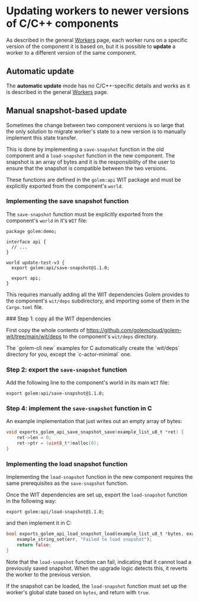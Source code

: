 
# Updating workers to newer versions of C/C++ components

As described in the general [Workers](/concepts/workers) page, each worker runs on a specific version of the component it is based on, but it is possible to **update** a worker to a different version of the same component.

## Automatic update

The **automatic update** mode has no C/C++-specific details and works as it is described in the general [Workers](/concepts/workers) page.

## Manual snapshot-based update

Sometimes the change between two component versions is so large that the only solution to migrate worker's state to a new version is to manually implement this state transfer.

This is done by implementing a `save-snapshot` function in the old component and a `load-snapshot` function in the new component. The snapshot is an array of bytes and it is the responsibility of the user to ensure that the snapshot is compatible between the two versions.

These functions are defined in the `golem:api` WIT package and must be explicitly exported from the component's `world`.

### Implementing the save snapshot function

The `save-snapshot` function must be explicitly exported from the component's `world` in it's `WIT` file:

```wit
package golem:demo;

interface api {
  // ...
}

world update-test-v3 {
  export golem:api/save-snapshot@1.1.0;

  export api;
}
```

This requires manually adding all the WIT dependencies Golem provides to the component's `wit/deps` subdirectory, and importing some of them in the `Cargo.toml` file.

<Steps>
### Step 1: copy all the WIT dependencies

First copy the whole contents of https://github.com/golemcloud/golem-wit/tree/main/wit/deps to the component's `wit/deps` directory.

<Callout type="info">
  The `golem-cli new` examples for C automatically create the `wit/deps` directory for you, except
  the `c-actor-minimal` one.
</Callout>

### Step 2: export the `save-snapshot` function

Add the following line to the component's world in its main `WIT` file:

```wit
export golem:api/save-snapshot@1.1.0;
```

### Step 4: implement the `save-snapshot` function in C

An example implementation that just writes out an empty array of bytes:

```c
void exports_golem_api_save_snapshot_save(example_list_u8_t *ret) {
    ret->len = 0;
    ret->ptr = (uint8_t*)malloc(0);
}
```

</Steps>

### Implementing the load snapshot function

Implementing the `load-snapshot` function in the new component requires the same prerequisites as the `save-snapshot` function.

Once the WIT dependencies are set up, export the `load-snapshot` function in the following way:

```wit
export golem:api/load-snapshot@1.1.0;
```

and then implement it in C:

```rust
bool exports_golem_api_load_snapshot_load(example_list_u8_t *bytes, example_string_t *err) {
    example_string_set(err, "Failed to load snapshot");
    return false;
}

```

Note that the `load-snapshot` function can fail, indicating that it cannot load a previously saved snapshot. When the upgrade logic detects this, it reverts the worker to the previous version.

If the snapshot can be loaded, the `load-snapshot` function must set up the worker's global state based on `bytes`, and return with `true`.

